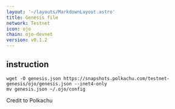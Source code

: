 ```yaml
---
layout: '~/layouts/MarkdownLayout.astro'
title: Genesis file
network: Testnet
icon: ojo
chain: ojo-devnet
version: v0.1.2
---
```

## instruction

```
wget -O genesis.json https://snapshots.polkachu.com/testnet-genesis/ojo/genesis.json --inet4-only
mv genesis.json ~/.ojo/config
```
Credit to Polkachu